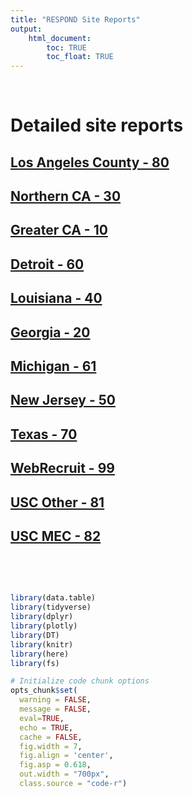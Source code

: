 ```yaml
---
title: "RESPOND Site Reports"
output: 
    html_document:
        toc: TRUE
        toc_float: TRUE
---
```


<br>

# Detailed site reports

## [Los Angeles County - 80](InitalDataCleaning/Survey\ report/Scantron\ data/Cleaning\ Report\ 12072021/SurveyOnly\ cleaning\ report.Los\ Angeles\ County.80.html)

## [Northern CA - 30](InitalDataCleaning/Survey\ report/Scantron\ data/Cleaning\ Report\ 12072021/SurveyOnly\ cleaning\ report.Northern CA.30.html)

## [Greater CA - 10](InitalDataCleaning/Survey\ report/Scantron\ data/Cleaning\ Report\ 12072021/SurveyOnly\ cleaning\ report.Greater CA.10.html)

## [Detroit - 60](InitalDataCleaning/Survey\ report/Scantron\ data/Cleaning\ Report\ 12072021/SurveyOnly\ cleaning\ report.Detroit.60.html)

## [Louisiana - 40](InitalDataCleaning/Survey\ report/Scantron\ data/Cleaning\ Report\ 12072021/SurveyOnly\ cleaning\ report.Louisiana.40.html)

## [Georgia - 20](InitalDataCleaning/Survey\ report/Scantron\ data/Cleaning\ Report\ 12072021/SurveyOnly\ cleaning\ report.Georgia.20.html)

## [Michigan - 61](InitalDataCleaning/Survey\ report/Scantron\ data/Cleaning\ Report\ 12072021/SurveyOnly\ cleaning\ report.Michigan.61.html)

## [New Jersey - 50](InitalDataCleaning/Survey\ report/Scantron\ data/Cleaning\ Report\ 12072021/SurveyOnly\ cleaning\ report.New Jersey.50.html)

## [Texas - 70](InitalDataCleaning/Survey\ report/Scantron\ data/Cleaning\ Report\ 12072021/SurveyOnly\ cleaning\ report.Texas.70.html)

## [WebRecruit - 99](InitalDataCleaning/Survey\ report/Scantron\ data/Cleaning\ Report\ 12072021/SurveyOnly\ cleaning\ report.WebRecruit.99.html)

## [USC Other - 81](InitalDataCleaning/Survey\ report/Scantron\ data/Cleaning\ Report\ 12072021/SurveyOnly\ cleaning\ report.USC Other.81.html)

## [USC MEC - 82](InitalDataCleaning/Survey\ report/Scantron\ data/Cleaning\ Report\ 12072021/SurveyOnly\ cleaning\ report.USC MEC.82.html)

<br>

<br>

```r

library(data.table)
library(tidyverse)
library(dplyr)
library(plotly)
library(DT)
library(knitr)
library(here)
library(fs)

# Initialize code chunk options
opts_chunk$set(
  warning = FALSE,
  message = FALSE,
  eval=TRUE,
  echo = TRUE,
  cache = FALSE,
  fig.width = 7, 
  fig.align = 'center',
  fig.asp = 0.618,
  out.width = "700px",
  class.source = "code-r")
```


<br>
<br>